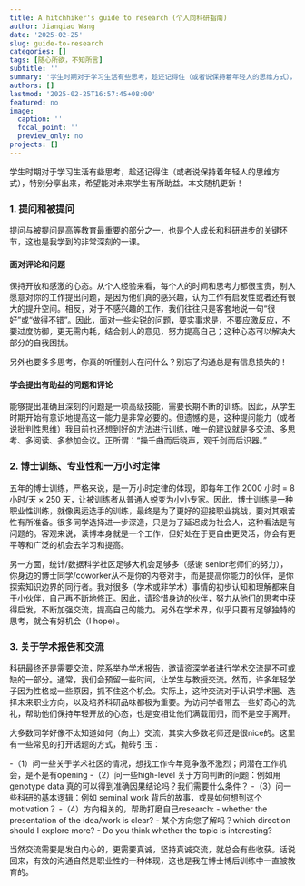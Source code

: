 ```yaml
---
title: A hitchhiker's guide to research (个人向科研指南)
author: Jianqiao Wang
date: '2025-02-25'
slug: guide-to-research
categories: []
tags: [随心所欲，不知所言]
subtitle: ''
summary: '学生时期对于学习生活有些思考，趁还记得住（或者说保持着年轻人的思维方式），特别分享出来，希望能对未来学生有所助益。本文随机更新！'
authors: []
lastmod: '2025-02-25T16:57:45+08:00'
featured: no
image:
  caption: ''
  focal_point: ''
  preview_only: no
projects: []
---
```


学生时期对于学习生活有些思考，趁还记得住（或者说保持着年轻人的思维方式），特别分享出来，希望能对未来学生有所助益。本文随机更新！

### 1. 提问和被提问

提问与被提问是高等教育最重要的部分之一，也是个人成长和科研进步的关键环节，这也是我学到的非常深刻的一课。

#### 面对评论和问题

保持开放和感激的心态。从个人经验来看，每个人的时间和思考力都很宝贵，别人愿意对你的工作提出问题，是因为他们真的感兴趣，认为工作有启发性或者还有很大的提升空间。相反，对于不感兴趣的工作，我们往往只是客套地说一句“很好”或“做得不错”。因此，面对一些尖锐的问题，要实事求是，不要应激反应，不要过度防御，更无需内耗，结合别人的意见，努力提高自己；这种心态可以解决大部分的自我困扰。

另外也要多多思考，你真的听懂别人在问什么？别忘了沟通总是有信息损失的！

#### 学会提出有助益的问题和评论

能够提出准确且深刻的问题是一项高级技能，需要长期不断的训练。因此，从学生时期开始有意识地提高这一能力是非常必要的。但遗憾的是，这种提问能力（或者说批判性思维）我目前也还想到好的方法进行训练，唯一的建议就是多交流、多思考、多阅读、多参加会议。正所谓：“操千曲而后晓声，观千剑而后识器。”

### 2. 博士训练、专业性和一万小时定律

五年的博士训练，严格来说，是一万小时定律的体现，即每年工作 2000 小时 = 8 小时/天 × 250 天，让被训练者从普通人蜕变为小小专家。因此，博士训练是一种职业性训练，就像奥运选手的训练，最终是为了更好的迎接职业挑战，要对其艰苦性有所准备。很多同学选择进一步深造，只是为了延迟成为社会人，这种看法是有问题的。客观来说，读博本身就是一个工作，但好处在于更自由更灵活，你会有更平等和广泛的机会去学习和提高。

另一方面，统计/数据科学社区足够大机会足够多（感谢 senior老师们的努力），你身边的博士同学/coworker从不是你的内卷对手，而是提高你能力的伙伴，是你探索知识边界的同行者。我对很多（学术或非学术）事情的初步认知和理解都来自于小伙伴，自己再不断地修正。因此，请珍惜身边的伙伴，努力从他们的思考中获得启发，不断加强交流，提高自己的能力。另外在学术界，似乎只要有足够独特的思考，就会有好机会（I hope）。

### 3. 关于学术报告和交流

科研最终还是需要交流，院系举办学术报告，邀请资深学者进行学术交流是不可或缺的一部分。通常，我们会预留一些时间，让学生与教授交流。然而，许多年轻学子因为性格或一些原因，抓不住这个机会。实际上，这种交流对于认识学术圈、选择未来职业方向，以及培养科研品味都极为重要。为访问学者带去一些好奇心的洗礼，帮助他们保持年轻开放的心态，也是变相让他们满载而归，而不是空手离开。

大多数同学好像不太知道如何（向上）交流，其实大多数老师还是很nice的。这里有一些常见的打开话题的方式，抛砖引玉：

-（1）问一些关于学术社区的情况，想找工作今年竞争激不激烈；问潜在工作机会，是不是有opening
-（2）问一些high-level 关于方向判断的问题：例如用genotype data 真的可以得到准确因果结论吗？我们需要什么条件？
-（3）问一些科研的基本逻辑：例如 seminal work 背后的故事，或是如何想到这个motivation？
-（4）方向相关的，帮助打磨自己research:
 - whether the presentation of the idea/work is clear?
 - 某个方向您了解吗？which direction should I explore more? 
 - Do you think whether the topic is interesting?

当然交流需要是发自内心的，更需要真诚，坚持真诚交流，就总会有些收获。话说回来，有效的沟通自然是职业性的一种体现，这也是我在博士博后训练中一直被教育的。
